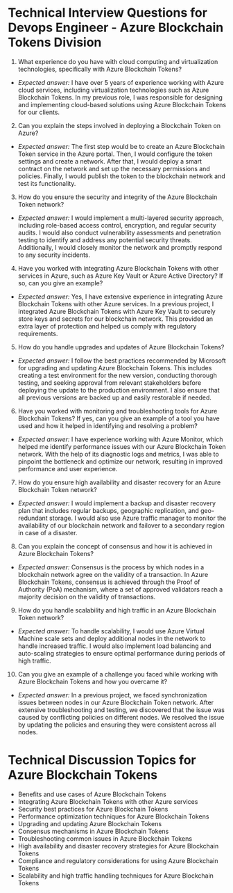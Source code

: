

# Technical Interview Questions for Devops Engineer - Azure Blockchain Tokens Division

1. What experience do you have with cloud computing and virtualization technologies, specifically with Azure Blockchain Tokens?
- *Expected answer:* I have over 5 years of experience working with Azure cloud services, including virtualization technologies such as Azure Blockchain Tokens. In my previous role, I was responsible for designing and implementing cloud-based solutions using Azure Blockchain Tokens for our clients.

2. Can you explain the steps involved in deploying a Blockchain Token on Azure?
- *Expected answer:* The first step would be to create an Azure Blockchain Token service in the Azure portal. Then, I would configure the token settings and create a network. After that, I would deploy a smart contract on the network and set up the necessary permissions and policies. Finally, I would publish the token to the blockchain network and test its functionality.

3. How do you ensure the security and integrity of the Azure Blockchain Token network?
- *Expected answer:* I would implement a multi-layered security approach, including role-based access control, encryption, and regular security audits. I would also conduct vulnerability assessments and penetration testing to identify and address any potential security threats. Additionally, I would closely monitor the network and promptly respond to any security incidents.

4. Have you worked with integrating Azure Blockchain Tokens with other services in Azure, such as Azure Key Vault or Azure Active Directory? If so, can you give an example?
- *Expected answer:* Yes, I have extensive experience in integrating Azure Blockchain Tokens with other Azure services. In a previous project, I integrated Azure Blockchain Tokens with Azure Key Vault to securely store keys and secrets for our blockchain network. This provided an extra layer of protection and helped us comply with regulatory requirements.

5. How do you handle upgrades and updates of Azure Blockchain Tokens?
- *Expected answer:* I follow the best practices recommended by Microsoft for upgrading and updating Azure Blockchain Tokens. This includes creating a test environment for the new version, conducting thorough testing, and seeking approval from relevant stakeholders before deploying the update to the production environment. I also ensure that all previous versions are backed up and easily restorable if needed.

6. Have you worked with monitoring and troubleshooting tools for Azure Blockchain Tokens? If yes, can you give an example of a tool you have used and how it helped in identifying and resolving a problem?
- *Expected answer:* I have experience working with Azure Monitor, which helped me identify performance issues with our Azure Blockchain Token network. With the help of its diagnostic logs and metrics, I was able to pinpoint the bottleneck and optimize our network, resulting in improved performance and user experience.

7. How do you ensure high availability and disaster recovery for an Azure Blockchain Token network?
- *Expected answer:* I would implement a backup and disaster recovery plan that includes regular backups, geographic replication, and geo-redundant storage. I would also use Azure traffic manager to monitor the availability of our blockchain network and failover to a secondary region in case of a disaster.

8. Can you explain the concept of consensus and how it is achieved in Azure Blockchain Tokens?
- *Expected answer:* Consensus is the process by which nodes in a blockchain network agree on the validity of a transaction. In Azure Blockchain Tokens, consensus is achieved through the Proof of Authority (PoA) mechanism, where a set of approved validators reach a majority decision on the validity of transactions.

9. How do you handle scalability and high traffic in an Azure Blockchain Token network?
- *Expected answer:* To handle scalability, I would use Azure Virtual Machine scale sets and deploy additional nodes in the network to handle increased traffic. I would also implement load balancing and auto-scaling strategies to ensure optimal performance during periods of high traffic.

10. Can you give an example of a challenge you faced while working with Azure Blockchain Tokens and how you overcame it?
- *Expected answer:* In a previous project, we faced synchronization issues between nodes in our Azure Blockchain Token network. After extensive troubleshooting and testing, we discovered that the issue was caused by conflicting policies on different nodes. We resolved the issue by updating the policies and ensuring they were consistent across all nodes.

# Technical Discussion Topics for Azure Blockchain Tokens

- Benefits and use cases of Azure Blockchain Tokens
- Integrating Azure Blockchain Tokens with other Azure services
- Security best practices for Azure Blockchain Tokens
- Performance optimization techniques for Azure Blockchain Tokens
- Upgrading and updating Azure Blockchain Tokens
- Consensus mechanisms in Azure Blockchain Tokens
- Troubleshooting common issues in Azure Blockchain Tokens
- High availability and disaster recovery strategies for Azure Blockchain Tokens
- Compliance and regulatory considerations for using Azure Blockchain Tokens
- Scalability and high traffic handling techniques for Azure Blockchain Tokens